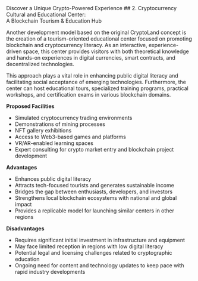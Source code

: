 
<Link href="/blog/discover">Discover a Unique Crypto-Powered Experience</Link>
## 2. Cryptocurrency Cultural and Educational Center:

<div class='lead'>A Blockchain Tourism & Education Hub</div>

Another development model based on the original CryptoLand concept is
the creation of a tourism-oriented educational center focused on promoting
blockchain and cryptocurrency literacy. As an interactive, experience-driven
space, this center provides visitors with both theoretical knowledge and hands-on
experiences in digital currencies, smart contracts, and decentralized
technologies.

This approach plays a vital role in enhancing public digital literacy and
facilitating social acceptance of emerging technologies. Furthermore, the center
can host educational tours, specialized training programs, practical workshops,
and certification exams in various blockchain domains.

**Proposed Facilities**

- Simulated cryptocurrency trading environments
- Demonstrations of mining processes
- NFT gallery exhibitions
- Access to Web3-based games and platforms
- VR/AR-enabled learning spaces
- Expert consulting for crypto market entry and blockchain project
development

**Advantages**

- Enhances public digital literacy
- Attracts tech-focused tourists and generates sustainable income
- Bridges the gap between enthusiasts, developers, and investors
- Strengthens local blockchain ecosystems with national and global impact
- Provides a replicable model for launching similar centers in other regions

**Disadvantages**

- Requires significant initial investment in infrastructure and equipment
- May face limited reception in regions with low digital literacy
- Potential legal and licensing challenges related to cryptographic education
- Ongoing need for content and technology updates to keep pace with rapid
industry developments